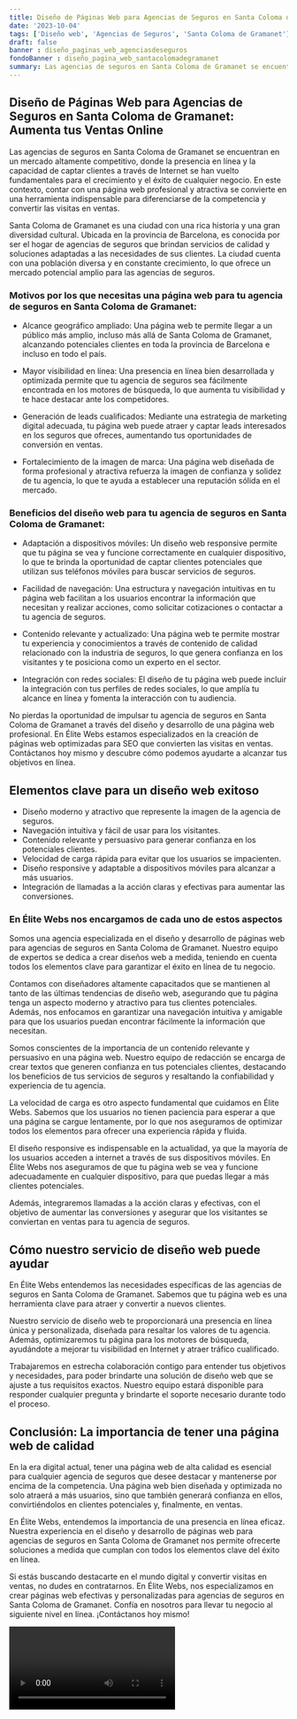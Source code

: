 ```yaml
---
title: Diseño de Páginas Web para Agencias de Seguros en Santa Coloma de Gramanet
date: '2023-10-04'
tags: ['Diseño web', 'Agencias de Seguros', 'Santa Coloma de Gramanet']
draft: false
banner : diseño_paginas_web_agenciasdeseguros
fondoBanner : diseño_pagina_web_santacolomadegramanet
summary: Las agencias de seguros en Santa Coloma de Gramanet se encuentran en un mercado altamente competitivo, donde la presencia en línea y la capacidad de captar clientes a través de Internet se han vuelto fundamentales para el crecimiento y el éxito de cualquier negocio. En este contexto, contar con una página web profesional y atractiva se convierte en una herramienta indispensable para diferenciarse de la competencia y convertir las visitas en ventas. 
---
```


## Diseño de Páginas Web para Agencias de Seguros en Santa Coloma de Gramanet: Aumenta tus Ventas Online

Las agencias de seguros en Santa Coloma de Gramanet se encuentran en un mercado altamente competitivo, donde la presencia en línea y la capacidad de captar clientes a través de Internet se han vuelto fundamentales para el crecimiento y el éxito de cualquier negocio. En este contexto, contar con una página web profesional y atractiva se convierte en una herramienta indispensable para diferenciarse de la competencia y convertir las visitas en ventas. 

Santa Coloma de Gramanet es una ciudad con una rica historia y una gran diversidad cultural. Ubicada en la provincia de Barcelona, es conocida por ser el hogar de agencias de seguros que brindan servicios de calidad y soluciones adaptadas a las necesidades de sus clientes. La ciudad cuenta con una población diversa y en constante crecimiento, lo que ofrece un mercado potencial amplio para las agencias de seguros.

### Motivos por los que necesitas una página web para tu agencia de seguros en Santa Coloma de Gramanet:

- Alcance geográfico ampliado: Una página web te permite llegar a un público más amplio, incluso más allá de Santa Coloma de Gramanet, alcanzando potenciales clientes en toda la provincia de Barcelona e incluso en todo el país. 

- Mayor visibilidad en línea: Una presencia en línea bien desarrollada y optimizada permite que tu agencia de seguros sea fácilmente encontrada en los motores de búsqueda, lo que aumenta tu visibilidad y te hace destacar ante los competidores.

- Generación de leads cualificados: Mediante una estrategia de marketing digital adecuada, tu página web puede atraer y captar leads interesados en los seguros que ofreces, aumentando tus oportunidades de conversión en ventas.

- Fortalecimiento de la imagen de marca: Una página web diseñada de forma profesional y atractiva refuerza la imagen de confianza y solidez de tu agencia, lo que te ayuda a establecer una reputación sólida en el mercado.

### Beneficios del diseño web para tu agencia de seguros en Santa Coloma de Gramanet:

- Adaptación a dispositivos móviles: Un diseño web responsive permite que tu página se vea y funcione correctamente en cualquier dispositivo, lo que te brinda la oportunidad de captar clientes potenciales que utilizan sus teléfonos móviles para buscar servicios de seguros.

- Facilidad de navegación: Una estructura y navegación intuitivas en tu página web facilitan a los usuarios encontrar la información que necesitan y realizar acciones, como solicitar cotizaciones o contactar a tu agencia de seguros.

- Contenido relevante y actualizado: Una página web te permite mostrar tu experiencia y conocimientos a través de contenido de calidad relacionado con la industria de seguros, lo que genera confianza en los visitantes y te posiciona como un experto en el sector.

- Integración con redes sociales: El diseño de tu página web puede incluir la integración con tus perfiles de redes sociales, lo que amplía tu alcance en línea y fomenta la interacción con tu audiencia.

No pierdas la oportunidad de impulsar tu agencia de seguros en Santa Coloma de Gramanet a través del diseño y desarrollo de una página web profesional. En Élite Webs estamos especializados en la creación de páginas web optimizadas para SEO que convierten las visitas en ventas. Contáctanos hoy mismo y descubre cómo podemos ayudarte a alcanzar tus objetivos en línea.

<GifSeo />

<Cta />

## Elementos clave para un diseño web exitoso

- Diseño moderno y atractivo que represente la imagen de la agencia de seguros.
- Navegación intuitiva y fácil de usar para los visitantes.
- Contenido relevante y persuasivo para generar confianza en los potenciales clientes.
- Velocidad de carga rápida para evitar que los usuarios se impacienten.
- Diseño responsive y adaptable a dispositivos móviles para alcanzar a más usuarios.
- Integración de llamadas a la acción claras y efectivas para aumentar las conversiones.

### En Élite Webs nos encargamos de cada uno de estos aspectos

Somos una agencia especializada en el diseño y desarrollo de páginas web para agencias de seguros en Santa Coloma de Gramanet. Nuestro equipo de expertos se dedica a crear diseños web a medida, teniendo en cuenta todos los elementos clave para garantizar el éxito en línea de tu negocio. 

Contamos con diseñadores altamente capacitados que se mantienen al tanto de las últimas tendencias de diseño web, asegurando que tu página tenga un aspecto moderno y atractivo para tus clientes potenciales. Además, nos enfocamos en garantizar una navegación intuitiva y amigable para que los usuarios puedan encontrar fácilmente la información que necesitan.

Somos conscientes de la importancia de un contenido relevante y persuasivo en una página web. Nuestro equipo de redacción se encarga de crear textos que generen confianza en tus potenciales clientes, destacando los beneficios de tus servicios de seguros y resaltando la confiabilidad y experiencia de tu agencia. 

La velocidad de carga es otro aspecto fundamental que cuidamos en Élite Webs. Sabemos que los usuarios no tienen paciencia para esperar a que una página se cargue lentamente, por lo que nos aseguramos de optimizar todos los elementos para ofrecer una experiencia rápida y fluida.

El diseño responsive es indispensable en la actualidad, ya que la mayoría de los usuarios acceden a internet a través de sus dispositivos móviles. En Élite Webs nos aseguramos de que tu página web se vea y funcione adecuadamente en cualquier dispositivo, para que puedas llegar a más clientes potenciales.

Además, integraremos llamadas a la acción claras y efectivas, con el objetivo de aumentar las conversiones y asegurar que los visitantes se conviertan en ventas para tu agencia de seguros.

## Cómo nuestro servicio de diseño web puede ayudar

En Élite Webs entendemos las necesidades específicas de las agencias de seguros en Santa Coloma de Gramanet. Sabemos que tu página web es una herramienta clave para atraer y convertir a nuevos clientes.

Nuestro servicio de diseño web te proporcionará una presencia en línea única y personalizada, diseñada para resaltar los valores de tu agencia. Además, optimizaremos tu página para los motores de búsqueda, ayudándote a mejorar tu visibilidad en Internet y atraer tráfico cualificado.

Trabajaremos en estrecha colaboración contigo para entender tus objetivos y necesidades, para poder brindarte una solución de diseño web que se ajuste a tus requisitos exactos. Nuestro equipo estará disponible para responder cualquier pregunta y brindarte el soporte necesario durante todo el proceso.

## Conclusión: La importancia de tener una página web de calidad

En la era digital actual, tener una página web de alta calidad es esencial para cualquier agencia de seguros que desee destacar y mantenerse por encima de la competencia. Una página web bien diseñada y optimizada no solo atraerá a más usuarios, sino que también generará confianza en ellos, convirtiéndolos en clientes potenciales y, finalmente, en ventas.

En Élite Webs, entendemos la importancia de una presencia en línea eficaz. Nuestra experiencia en el diseño y desarrollo de páginas web para agencias de seguros en Santa Coloma de Gramanet nos permite ofrecerte soluciones a medida que cumplan con todos los elementos clave del éxito en línea.

Si estás buscando destacarte en el mundo digital y convertir visitas en ventas, no dudes en contratarnos. En Élite Webs, nos especializamos en crear páginas web efectivas y personalizadas para agencias de seguros en Santa Coloma de Gramanet. Confía en nosotros para llevar tu negocio al siguiente nivel en línea. ¡Contáctanos hoy mismo!

<Video />

<CtaBot job='Agencias de Seguros' city='Santa Coloma de Gramanet'/>

<Gmaps query='Santa Coloma de Gramanet+españa+maps' />